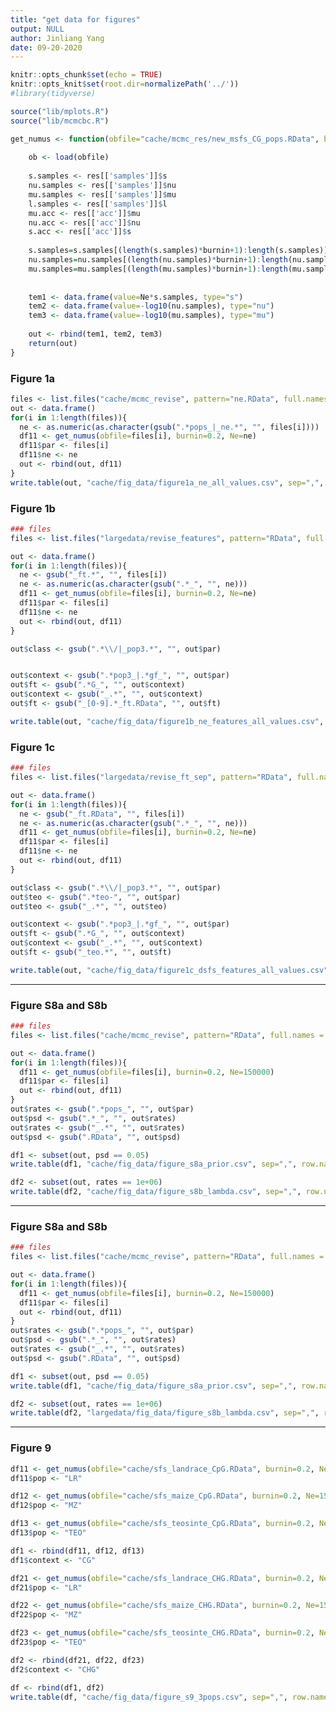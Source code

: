 ```yaml
---
title: "get data for figures"
output: NULL
author: Jinliang Yang
date: 09-20-2020
---
```



```r
knitr::opts_chunk$set(echo = TRUE) 
knitr::opts_knit$set(root.dir=normalizePath('../')) 
#library(tidyverse)
```




```r
source("lib/mplots.R")
source("lib/mcmcbc.R")

get_numus <- function(obfile="cache/mcmc_res/new_msfs_CG_pops.RData", burnin=0.2, Ne=150000){
    
    ob <- load(obfile)
    
    s.samples <- res[['samples']]$s
    nu.samples <- res[['samples']]$nu
    mu.samples <- res[['samples']]$mu
    l.samples <- res[['samples']]$l
    mu.acc <- res[['acc']]$mu
    nu.acc <- res[['acc']]$nu
    s.acc <- res[['acc']]$s
    
    s.samples=s.samples[(length(s.samples)*burnin+1):length(s.samples)]
    nu.samples=nu.samples[(length(nu.samples)*burnin+1):length(nu.samples)]
    mu.samples=mu.samples[(length(mu.samples)*burnin+1):length(mu.samples)]
    
    
    tem1 <- data.frame(value=Ne*s.samples, type="s")
    tem2 <- data.frame(value=-log10(nu.samples), type="nu")
    tem3 <- data.frame(value=-log10(mu.samples), type="mu")
    
    out <- rbind(tem1, tem2, tem3)
    return(out)
}
```

### Figure 1a
```r
files <- list.files("cache/mcmc_revise", pattern="ne.RData", full.names = T)
out <- data.frame()
for(i in 1:length(files)){
  ne <- as.numeric(as.character(gsub(".*pops_|_ne.*", "", files[i])))
  df11 <- get_numus(obfile=files[i], burnin=0.2, Ne=ne)
  df11$par <- files[i]
  df11$ne <- ne
  out <- rbind(out, df11)
}
write.table(out, "cache/fig_data/figure1a_ne_all_values.csv", sep=",", row.names=FALSE, quote=FALSE)
```

### Figure 1b
```r
### files
files <- list.files("largedata/revise_features", pattern="RData", full.names = T)

out <- data.frame()
for(i in 1:length(files)){
  ne <- gsub("_ft.*", "", files[i])
  ne <- as.numeric(as.character(gsub(".*_", "", ne)))
  df11 <- get_numus(obfile=files[i], burnin=0.2, Ne=ne)
  df11$par <- files[i]
  df11$ne <- ne
  out <- rbind(out, df11)
}

out$class <- gsub(".*\\/|_pop3.*", "", out$par)


out$context <- gsub(".*pop3_|.*gf_", "", out$par)
out$ft <- gsub(".*G_", "", out$context)
out$context <- gsub("_.*", "", out$context)
out$ft <- gsub("_[0-9].*_ft.RData", "", out$ft)

write.table(out, "cache/fig_data/figure1b_ne_features_all_values.csv", sep=",", row.names=FALSE, quote=FALSE)
```

### Figure 1c
```r
### files
files <- list.files("largedata/revise_ft_sep", pattern="RData", full.names = T)

out <- data.frame()
for(i in 1:length(files)){
  ne <- gsub("_ft.RData", "", files[i])
  ne <- as.numeric(as.character(gsub(".*_", "", ne)))
  df11 <- get_numus(obfile=files[i], burnin=0.2, Ne=ne)
  df11$par <- files[i]
  df11$ne <- ne
  out <- rbind(out, df11)
}

out$class <- gsub(".*\\/|_pop3.*", "", out$par)
out$teo <- gsub(".*teo-", "", out$par)
out$teo <- gsub("_.*", "", out$teo)

out$context <- gsub(".*pop3_|.*gf_", "", out$par)
out$ft <- gsub(".*G_", "", out$context)
out$context <- gsub("_.*", "", out$context)
out$ft <- gsub("_teo.*", "", out$ft)

write.table(out, "cache/fig_data/figure1c_dsfs_features_all_values.csv", sep=",", row.names=FALSE, quote=FALSE)
```

------------------------

### Figure S8a and S8b

```r
### files
files <- list.files("cache/mcmc_revise", pattern="RData", full.names = T)

out <- data.frame()
for(i in 1:length(files)){
  df11 <- get_numus(obfile=files[i], burnin=0.2, Ne=150000)
  df11$par <- files[i]
  out <- rbind(out, df11)
}
out$rates <- gsub(".*pops_", "", out$par)
out$psd <- gsub(".*_", "", out$rates)
out$rates <- gsub("_.*", "", out$rates)
out$psd <- gsub(".RData", "", out$psd)

df1 <- subset(out, psd == 0.05)  
write.table(df1, "cache/fig_data/figure_s8a_prior.csv", sep=",", row.names=FALSE, quote=FALSE)

df2 <- subset(out, rates == 1e+06)  
write.table(df2, "cache/fig_data/figure_s8b_lambda.csv", sep=",", row.names=FALSE, quote=FALSE)

```

------------------------

### Figure S8a and S8b

```r
### files
files <- list.files("cache/mcmc_revise", pattern="RData", full.names = T)

out <- data.frame()
for(i in 1:length(files)){
  df11 <- get_numus(obfile=files[i], burnin=0.2, Ne=150000)
  df11$par <- files[i]
  out <- rbind(out, df11)
}
out$rates <- gsub(".*pops_", "", out$par)
out$psd <- gsub(".*_", "", out$rates)
out$rates <- gsub("_.*", "", out$rates)
out$psd <- gsub(".RData", "", out$psd)

df1 <- subset(out, psd == 0.05)  
write.table(df1, "cache/fig_data/figure_s8a_prior.csv", sep=",", row.names=FALSE, quote=FALSE)

df2 <- subset(out, rates == 1e+06)  
write.table(df2, "largedata/fig_data/figure_s8b_lambda.csv", sep=",", row.names=FALSE, quote=FALSE)

```


-----------------------

### Figure 9

```r

df11 <- get_numus(obfile="cache/sfs_landrace_CpG.RData", burnin=0.2, Ne=150000)
df11$pop <- "LR"

df12 <- get_numus(obfile="cache/sfs_maize_CpG.RData", burnin=0.2, Ne=150000)
df12$pop <- "MZ"

df13 <- get_numus(obfile="cache/sfs_teosinte_CpG.RData", burnin=0.2, Ne=150000)
df13$pop <- "TEO"

df1 <- rbind(df11, df12, df13)
df1$context <- "CG"

df21 <- get_numus(obfile="cache/sfs_landrace_CHG.RData", burnin=0.2, Ne=150000)
df21$pop <- "LR"

df22 <- get_numus(obfile="cache/sfs_maize_CHG.RData", burnin=0.2, Ne=150000)
df22$pop <- "MZ"

df23 <- get_numus(obfile="cache/sfs_teosinte_CHG.RData", burnin=0.2, Ne=150000)
df23$pop <- "TEO"

df2 <- rbind(df21, df22, df23)
df2$context <- "CHG"

df <- rbind(df1, df2)  
write.table(df, "cache/fig_data/figure_s9_3pops.csv", sep=",", row.names=FALSE, quote=FALSE)

```

